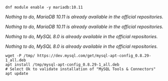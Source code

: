 
<Tabs groupId="database-sync">

<TabItem value="MariaDB" label="MariaDB">

<Tabs groupId="sync">

<TabItem value="Alma / RHEL / Oracle Linux 8" label="Alma / RHEL / Oracle Linux 8">

```shell
dnf module enable -y mariadb:10.11
```

</TabItem>
<TabItem value="Alma / RHEL / Oracle Linux 9" label="Alma / RHEL / Oracle Linux 9">

*Nothing to do, MariaDB 10.11 is already available in the official repositories.*

</TabItem>
<TabItem value="Debian 11 & 12" label="Debian 11 & 12">

*Nothing to do, MariaDB 10.11 is already available in the official repositories.*

</TabItem>
</Tabs>

</TabItem>
<TabItem value="MySQL" label="MySQL">

<Tabs groupId="sync">

<TabItem value="Alma / RHEL / Oracle Linux 8" label="Alma / RHEL / Oracle Linux 8">

*Nothing to do, MySQL 8.0 is already available in the official repositories.*

</TabItem>
<TabItem value="Alma / RHEL / Oracle Linux 9" label="Alma / RHEL / Oracle Linux 9">

*Nothing to do, MySQL 8.0 is already available in the official repositories.*

</TabItem>
<TabItem value="Debian 11 & 12" label="Debian 11 & 12">

```shell
wget -P /tmp/ https://dev.mysql.com/get/mysql-apt-config_0.8.29-1_all.deb
apt install /tmp/mysql-apt-config_0.8.29-1_all.deb
# Select Ok to validate installation of "MySQL Tools & Connectors"
apt update
```

</TabItem>
</Tabs>

</TabItem>
</Tabs>